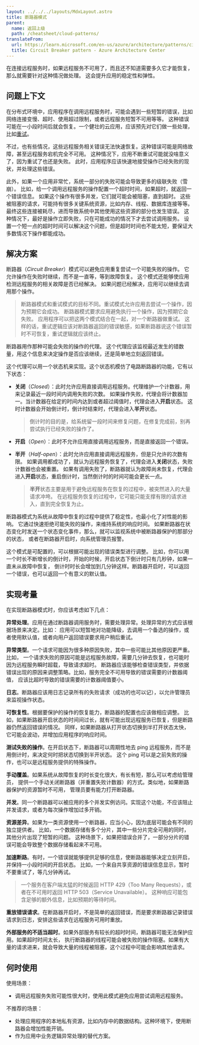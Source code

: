 ```yaml
---
layout: ../../../layouts/MdxLayout.astro
title: 断路器模式
parent:
  name: 返回上级
  path: /cheatsheet/cloud-patterns/
translateFrom:
  url: https://learn.microsoft.com/en-us/azure/architecture/patterns/circuit-breaker
  title: Circuit Breaker pattern - Azure Architecture Center
---
```


在连接远程服务时，如果远程服务不可用了，而且还不知道需要多久它才能恢复，那么就需要针对这种情况做处理。
这会提升应用的稳定性和弹性。

## 问题上下文

在分布式环境中，应用程序在调用远程服务时，可能会遇到一些短暂的错误，比如网络连接变慢、超时、使用超过限制，或者远程服务短暂不可用等等。
这种错误可能在一小段时间后就会恢复。一个健壮的云应用，应该预先对它们做一些处理，比如[重试](/cheatsheet/cloud-patterns/retry)。

不过，也有些情况，这些远程服务相关错误无法快速恢复。这种错误可能是网络故障，甚至远程服务宕机完全不可用。
这种情况下，应用不断重试可能就没啥意义了，因为重试了也还是失败。
此时，应用程序应该快速地接受操作已经失败的现状，并处理这些错误。

此外，如果一个应用非常忙，系统一部分的失败可能会导致更多的级联失败（雪崩）。
比如，给一个调用远程服务的操作配置一个超时时间，如果超时，就返回一个错误信息。
如果这个操作有很多并发，它们就可能会被阻塞，直到超时。
这些被阻塞的请求，可能持有很多关键系统资源，比如内存、线程、数据库连接等等。
最终这些连接被耗尽，进而导致系统中其他使用这些资源的部分也发生错误。
这种情况下，最好是操作立即失败，只在可能成功的情况下才去尝试调用服务。
设置一个短一点的超时时间可以解决这个问题，但是超时时间也不能太短，要保证大多数情况下操作都能成功。

## 解决方案

断路器（*Circuit Breaker*）模式可以避免应用重复尝试一个可能失败的操作。
它允许操作在失败时继续，而不是一直等，等到故障恢复。
这个模式还能够使应用检测远程服务的相关故障是否已经解决。
如果问题已经解决，应用可以继续去调用那个操作。

> 断路器模式和重试模式的目标不同。重试模式允许应用去尝试一个操作，因为预期它会成功。
> 断路器模式要求应用避免执行一个操作，因为预期它会失败。
> 应用程序可以把这两个模式结合在一起，对一个断路器做重试。
> 这样的话，重试逻辑应该对断路器返回的错误敏感，如果断路器说这个错误暂时不可恢复，重试逻辑就应该终止。

断路器用作那种可能会失败的操作的代理。
这个代理应该监视最近发生的错数量，用这个信息来决定操作是否应该继续，还是简单地立刻返回错误。

这个代理可以用一个状态机来实现。这个状态机模仿了电路断路器的功能，它有以下状态：

* **关闭**（*Closed*）：此时允许应用直接调用远程服务。代理维护一个计数器，用来记录最近一段时间内调用失败的次数。
  如果操作失败，代理会将计数器加一。当计数器在给定的时间内达到或者超过阈值时，代理会进入**开启**状态。
  这时计数器会开始倒计时，倒计时结束时，代理会进入**半开**状态。

  > 倒计时的目的是，给系统留一段时间来修复问题，在修复完成前，别再尝试执行已经失败的操作了。

* **开启**（*Open*）：此时不允许应用直接调用远程服务，而是直接返回一个错误。

* **半开**（*Half-open*）：此时允许应用直接调用远程服务，但是只允许的次数有限。
  如果调用都成功了，就认为远程服务恢复了，代理会进入**关闭**状态，失败计数器也会被重置。
  如果有调用失败了，断路器就认为故障尚未恢复，代理会进入**开启**状态，重启倒计时，当然倒计时的时间可能会更长一点。

  > **半开**状态主要是用于避免远程服务在恢复的过程中，被突然进入的大量请求冲垮。
  > 在远程服务恢复的过程中，它可能只能支撑有限的请求进入，直到完全恢复为止。

断路器模式为系统从故障中恢复的过程中提供了稳定性，也最小化了对性能的影响。
它通过快速拒绝可能失败的操作，来维持系统的响应时间。
如果断路器在状态变化时发送一个状态变化事件，那么，就可以监视系统中被断路器保护的那部分的状态，
或者在断路器开启时，向系统管理员报警。

这个模式是可配置的，可以根据可能出现的错误类型进行调整。
比如，你可以用一个时长不断增长的倒计时，开始的时候，开启状态下倒计时只有几秒钟，如果一直未从故障中恢复，
倒计时时长会增加到几分钟这样。断路器开启时，可以返回一个错误，也可以返回一个有意义的默认值。

## 实现考量

在实现断路器模式时，你应该考虑如下几点：

**异常处理**。应用在通过断路器调用服务时，需要处理异常。处理异常的方式应该根据场景来决定。比如：
应用可以短暂地对功能降级，去调用一个备选的操作，或者使用默认值，或者向用户返回错误要求用户稍后重试。

**异常类型**。一个请求可能因为很多种原因失败，其中一些可能比其他原因更严重。比如，
一个请求失败的原因可能是远程服务故障，需要几分钟去恢复，也可能时因为远程服务瞬时超载，导致请求超时。
断路器应该能够检查错误类型，并依据错误出现的原因来调整策略。比如，服务完全不可用导致的错误需要的计数器阈值，
应该比超时导致的错误需要的计数器阈值要小。

**日志**。断路器应该用日志记录所有的失败请求（成功的也可以记），以允许管理员来监视操作状态。

**可恢复性**。根据要保护的操作的恢复能力，断路器的配置也应该做相应调整。
比如，如果断路器开启状态的时间间过长，就有可能出现远程服务已恢复，但是断路器仍然返回错误的情况。
同样，如果断路器从打开状态切换到半打开状态太快，它可能会波动，并增加应用程序的响应时间。

**测试失败的操作**。在开启状态下，断路器可以周期性地去 ping 远程服务，而不是用倒计时，来决定何时把状态切换到半开状态。
这个 ping 可以是之前失败的操作，也可以是远程服务提供的特殊操作。

**手动覆盖**。如果系统从故障恢复的时长变化很大，有长有短，那么可以考虑给管理员，
提供一个手动关闭断路器（并重置失败计数器）的方式。类似地，如果断路器保护的资源暂时不可用，
管理员要有能力打开断路器。

**并发**。同一个断路器可以被应用的多个并发实例访问。实现这个功能，不应该阻止并发请求，或者为每次操作增加过多开销。

**资源差异**。如果为一类资源使用一个断路器，应当小心，因为底层可能会有不同的独立提供者。
比如，一个数据存储有多个分片，其中一些分片完全可用的同时，其他分片出现了短暂的问题。
这种场景下，如果把错误合并了，一部分分片的错误可能会导致整个数据存储看起来不可用。

**加速断路**。有时，一个错误就能够提供足够的信息，使断路器能够决定立刻开启，并保持一小段时间的开启状态。
比如，一个来自共享资源的错误信息显示，暂时不要重试了，等几分钟再试。

> 一个服务在客户端太猛的时候返回 HTTP 429（Too Many Requests），或者在不可用时返回 HTTP 503（Service Unavailable）。
> 这种响应可能包含足够的额外信息，比如预期的等待时间。

**重放错误请求**。在断路器开启时，不是简单的返回错误，而是要求断路器记录错误请求到日志，安排这些请求在远程服务可用时重放。

**外部服务的不适当超时**。如果外部服务有较长的超时时间，断路器可能无法保护应用。如果超时时间太长，
执行断路器的线程可能会被失败的操作阻塞。如果有大量的请求进来，就会导致大量的线程被阻塞，这个过程中可能会影响其他请求。

## 何时使用

使用场景：

* 调用远程服务失败可能性很大时，使用此模式避免应用尝试调用远程服务。

不推荐的场景：

* 处理应用程序的本地私有资源，比如内存中的数据结构。这种环境下，使用断路器会增加性能开销。
* 作为应用中业务逻辑异常处理的替代方案。